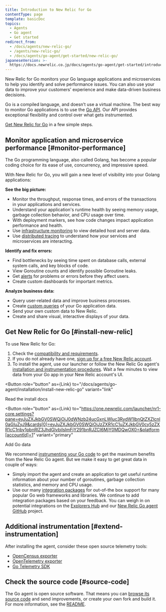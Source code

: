 ```yaml
---
title: Introduction to New Relic for Go
contentType: page
template: basicDoc
topics:
  - Agents
  - Go agent
  - Get started
redirect_from:
  - /docs/agents/new-relic-go/
  - /agents/new-relic-go/
  - /docs/agents/go-agent/get-started/new-relic-go/
japaneseVersion: >-
  https://docs.newrelic.co.jp/docs/agents/go-agent/get-started/introduction-new-relic-go
---
```



New Relic for Go monitors your Go language applications and microservices to help you identify and solve performance issues. You can also use your data to improve your customers' experience and make data-driven business decisions.

Go is a compiled language, and doesn’t use a virtual machine. The best way to monitor Go applications is to use the [Go API](/docs/agents/go-agent/api-guides/guide-using-go-agent-api). Our API provides exceptional flexibility and control over what gets instrumented.

[Get New Relic for Go](/docs/agents/go-agent/get-started/get-new-relic-go) in a few simple steps.

## Monitor application and microservice performance [#monitor-performance]

The Go programming language, also called Golang, has become a popular coding choice for its ease of use, concurrency, and impressive speed.

With New Relic for Go, you will gain a new level of visibility into your Golang applications:

**See the big picture:**

* Monitor the throughput, response times, and errors of the transactions in your applications and services.
* Understand your application's runtime health by seeing memory usage, garbage collection behavior, and CPU usage over time.
* With deployment markers, see how code changes impact application performance and health.
* Use [infrastructure monitoring](/docs/infrastructure/new-relic-infrastructure/getting-started/introduction-new-relic-infrastructure) to view detailed host and server data.
* Use [distributed tracing](/docs/apm/distributed-tracing/getting-started/introduction-distributed-tracing) to understand how your services and microservices are interacting.

**Identify and fix errors:**

* Find bottlenecks by seeing time spent on database calls, external system calls, and key blocks of code.
* View Goroutine counts and identify possible Goroutine leaks.
* Get [alerts](/docs/alerts/alert-policies/understanding-alert-policies/alerting-new-relic) for problems or errors before they affect users.
* Create custom dashboards for important metrics.

**Analyze business data:**

* Query user-related data and improve business processes.
* Create [custom queries](https://learn.newrelic.com/live-webinar-introduction-to-the-new-relic-telemetry-data-platform) of your Go application data.
* Send your own custom data to New Relic.
* Create and share visual, interactive displays of your data.

## Get New Relic for Go [#install-new-relic]

To use New Relic for Go:

1. Check the [compatibility and requirements](/docs/agents/go-agent/get-started/go-agent-compatibility-requirements).
2. If you do not already have one, [sign up for a free New Relic account](https://newrelic.com/signup).
3. To install the agent, use our launcher or follow the New Relic Go agent's [installation and instrumentation procedures](/docs/agents/go-agent/get-started/get-new-relic-go). Wait a few minutes to view data from your Go app in your New Relic account's UI.

<Button
  role="button"
  as={Link}
  to="/docs/agents/go-agent/installation/install-new-relic-go"
  variant="link"
>
  Read the install docs
</Button>

<Button
  role="button"
  as={Link}
  to="https://one.newrelic.com/launcher/nr1-core.settings?pane=eyJuZXJkbGV0SWQiOiJ0dWNzb24ucGxnLWluc3RydW1lbnQtZXZlcnl0aGluZyJ9&cards[0]=eyJuZXJkbGV0SWQiOiJzZXR1cC1uZXJkbGV0cy5zZXR1cC1nby1pbnRlZ3JhdGlvbiIsImFjY291bnRJZCI6MjY0MDQwOX0=&platform[accountId]=1"
  variant="primary"
>
  Add Go data
</Button>

We recommend [instrumenting your Go code](/docs/agents/go-agent/instrumentation) to get the maximum benefits from the New Relic Go agent. But we make it easy to get great data in couple of ways:

* Simply import the agent and create an application to get useful runtime information about your number of goroutines, garbage collection statistics, and memory and CPU usage.
* Use our many [integration packages](https://docs.newrelic.com/docs/agents/go-agent/get-started/go-agent-compatibility-requirements#frameworks) for out-of-the box support for many popular Go web frameworks and libraries. We continue to add integration packages based on your feedback. You can weigh in on potential integrations on the [Explorers Hub](https://discuss.newrelic.com/tags/goagent) and our [New Relic Go agent GitHub](https://github.com/newrelic/go-agent/issues) project.

## Additional instrumentation [#extend-instrumentation]

After installing the agent, consider these open source telemetry tools:

* [OpenCensus exporter](/docs/integrations/open-source-telemetry-integrations/open-source-telemetry-integration-list/new-relics-opencensus-integration)
* [OpenTelemetry exporter](/docs/integrations/open-source-telemetry-integrations/open-source-telemetry-integration-list/new-relics-opentelemetry-integration)
* [Go Telemetry SDK](/docs/data-ingest-apis/get-data-new-relic/new-relic-sdks/telemetry-sdks-send-custom-telemetry-data-new-relic)

## Check the source code [#source-code]

The Go agent is open source software. That means you can [browse its source code](https://github.com/newrelic/go-agent) and send improvements, or create your own fork and build it. For more information, see the [README](https://github.com/newrelic/go-agent/blob/master/README.md).
